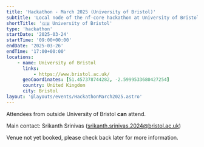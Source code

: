 ```yaml
---
title: 'Hackathon - March 2025 (University of Bristol)'
subtitle: 'Local node of the nf-core hackathon at University of Bristol, UK'
shortTitle: '🇬🇧 University of Bristol'
type: 'hackathon'
startDate: '2025-03-24'
startTime: '09:00+00:00'
endDate: '2025-03-26'
endTime: '17:00+00:00'
locations:
    - name: University of Bristol
      links:
          - https://www.bristol.ac.uk/
      geoCoordinates: [51.457378744282, -2.5999533680427254]
      country: United Kingdom
      city: Bristol
layout: '@layouts/events/HackathonMarch2025.astro'
---
```


Attendees from outside University of Bristol **can** attend.

Main contact: Srikanth Srinivas ([srikanth.srinivas.2024@bristol.ac.uk](mailto:srikanth.srinivas.2024@bristol.ac.uk))

Venue not yet booked, please check back later for more information.
